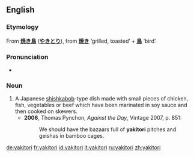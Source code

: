 ==English==

===Etymology===
From {{etyl|ja}} '''[[焼き鳥]]''' ('''[[やきとり]]'''), from '''[[焼き]]''' ‘grilled, toasted’ + '''[[鳥]]''' ‘bird’.

===Pronunciation===
* {{IPA|/jækɪˈtɔəɹi/}}

===Noun===
{{en-noun|pl=yakitori}}

# A Japanese [[shishkabob]]-type dish made with small pieces of chicken, fish, vegetables or beef which have been marinated in soy sauce and then cooked on skewers.
#* '''2006''', Thomas Pynchon, ''Against the Day'', Vintage 2007, p. 851:
#*: We should have the bazaars full of '''yakitori''' pitches and geishas in bamboo cages.

[[de:yakitori]]
[[fr:yakitori]]
[[id:yakitori]]
[[it:yakitori]]
[[ru:yakitori]]
[[zh:yakitori]]